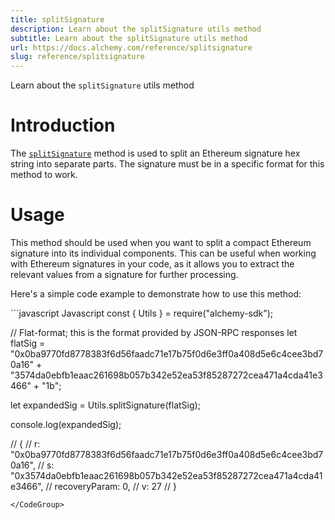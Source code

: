 ```yaml
---
title: splitSignature
description: Learn about the splitSignature utils method
subtitle: Learn about the splitSignature utils method
url: https://docs.alchemy.com/reference/splitsignature
slug: reference/splitsignature
---
```


Learn about the `splitSignature` utils method

# Introduction

The [`splitSignature`](https://docs.ethers.org/v5/api/utils/bytes/#utils-splitSignature) method is used to split an Ethereum signature hex string into separate parts. The signature must be in a specific format for this method to work.

# Usage

This method should be used when you want to split a compact Ethereum signature into its individual components. This can be useful when working with Ethereum signatures in your code, as it allows you to extract the relevant values from a signature for further processing.

Here's a simple code example to demonstrate how to use this method:

<CodeGroup>
  ```javascript Javascript
  const { Utils } = require("alchemy-sdk");

  // Flat-format; this is the format provided by JSON-RPC responses
  let flatSig =
    "0x0ba9770fd8778383f6d56faadc71e17b75f0d6e3ff0a408d5e6c4cee3bd70a16" +
    "3574da0ebfb1eaac261698b057b342e52ea53f85287272cea471a4cda41e3466" +
    "1b";

  let expandedSig = Utils.splitSignature(flatSig);

  console.log(expandedSig);

  // {
  //    r: "0x0ba9770fd8778383f6d56faadc71e17b75f0d6e3ff0a408d5e6c4cee3bd70a16",
  //    s: "0x3574da0ebfb1eaac261698b057b342e52ea53f85287272cea471a4cda41e3466",
  //    recoveryParam: 0,
  //    v: 27
  // }
  ```
</CodeGroup>
